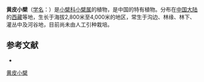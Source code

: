 {{Speciesbox
| name = 黄皮小檗
| status = 
| status_system = 
| image =
| genus = Berberis
| species = xanthophloea
| authority = Ahrendt
}}

'''黄皮小檗'''（[[学名|学名]]：{{lang|la|''Berberis xanthophloea''}}）是[[小檗科|小檗科]][[小檗属|小檗属]]的植物，是中国的特有植物。分布在[[中国大陆|中国大陆]]的[[西藏|西藏]]等地，生长于海拔2,800米至4,000米的地区，常生于沟边、林缘、林下、灌丛中及河谷地，目前尚未由人工引种栽培。

== 参考文献 ==
<div class="references-small">
* {{cite web| url =http://www.bioinfo.cn/db05/KmzwSpecies.php?action=view&id=1867| title =黄皮小檗| work =《中国高等植物数据库全库》| publisher =中国科学院微生物研究所| author =昆明植物研究所| accessdate =2009-02-22| deadurl =yes| archiveurl =https://web.archive.org/web/20160305040315/http://www.bioinfo.cn/db05/KmzwSpecies.php?action=view&id=1867| archivedate =2016-03-05}}
</div>
{{Taxonbar|from=Q1020922}}

[[Category:小檗属|黄皮小檗]]


{{植物小作品}}